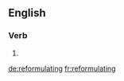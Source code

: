 ==English==

===Verb===
{{head|en}}

# {{present participle of|reformulate}}

[[de:reformulating]]
[[fr:reformulating]]